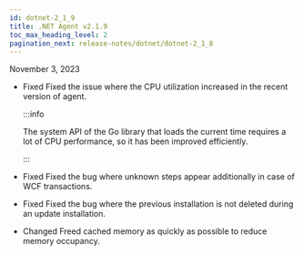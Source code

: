 ```yaml
---
id: dotnet-2_1_9
title: .NET Agent v2.1.9
toc_max_heading_level: 2
pagination_next: release-notes/dotnet/dotnet-2_1_8
---
```


November 3, 2023

- <Status>Fixed</Status> Fixed the issue where the CPU utilization increased in the recent version of agent.

  :::info

  The system API of the Go library that loads the current time requires a lot of CPU performance, so it has been improved efficiently.

  :::

- <Status>Fixed</Status> Fixed the bug where unknown steps appear additionally in case of WCF transactions.

- <Status>Fixed</Status> Fixed the bug where the previous installation is not deleted during an update installation.

- <Status>Changed</Status> Freed cached memory as quickly as possible to reduce memory occupancy.
